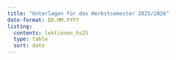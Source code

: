 ```yaml
---
title: "Unterlagen für das Herbstsemester 2025/2026"
date-format: DD.MM.YYYY
listing:
  contents: lektionen_hs25
  type: table
  sort: date
---
```


